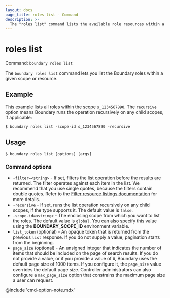 ```yaml
---
layout: docs
page_title: roles list - Command
description: >-
  The "roles list" command lists the available role resources within a given scope or resource.
---
```


# roles list

Command: `boundary roles list`

The `boundary roles list` command lets you list the Boundary roles within a given scope or resource.

## Example

This example lists all roles within the scope `s_1234567890`.
The `recursive` option means Boundary runs the operation recursively on any child scopes, if applicable:

```shell-session
$ boundary roles list -scope-id s_1234567890 -recursive
```

## Usage

<CodeBlockConfig hideClipboard>

```shell-session
$ boundary roles list [options] [args]
```

</CodeBlockConfig>

### Command options

- `-filter=<string>` - If set, filters the list operation before the results are returned.
The filter operates against each item in the list.
We recommend that you use single quotes, because the filters contain double quotes.
Refer to the [Filter resource listings documentation](/boundary/docs/concepts/filtering/resource-listing) for more details.
- `-recursive` - If set, runs the list operation recursively on any child scopes, if the type supports it.
The default value is `false`.
- `-scope-id=<string>` - The enclosing scope from which you want to list the roles.
The default value is `global`.
You can also specify this value using the **BOUNDARY_SCOPE_ID** environment variable.
- `list_token` (optional) - An opaque token that is returned from the previous `list` response.
If you do not supply a value, pagination starts from the beginning.
- `page_size` (optional) - An unsigned integer that indicates the number of items that should be included on the page of search results.
If you do not provide a value, or if you provide a value of `0`, Boundary uses the default page size of 1000 items.
If you configure it, the `page_size` value overrides the default page size.
Controller administrators can also configure a `max_page_size` option that constrains the maximum page size a user can request.

@include 'cmd-option-note.mdx'
